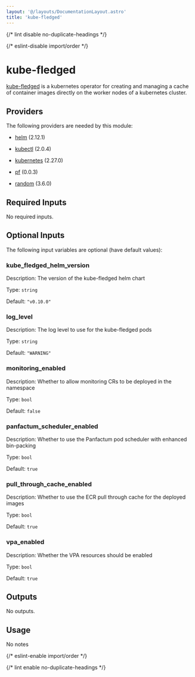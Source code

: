```yaml
---
layout: '@/layouts/DocumentationLayout.astro'
title: 'kube-fledged'
---
```



{/* lint disable no-duplicate-headings */}

{/* eslint-disable import/order */}

<ModuleHeader
  name="kube_fledged"
  sourceHref="https://github.com/Panfactum/stack/tree/__PANFACTUM_VERSION_EDGE__/packages/infrastructure/kube_fledged"
  status="stable"
  type="direct"
/>

# kube-fledged

[kube-fledged](https://github.com/senthilrch/kube-fledged)
is a kubernetes operator for creating and managing a cache of container images
directly on the worker nodes of a kubernetes cluster.

## Providers

The following providers are needed by this module:

- [helm](https://registry.terraform.io/providers/hashicorp/helm/2.12.1/docs) (2.12.1)

- [kubectl](https://registry.terraform.io/providers/alekc/kubectl/2.0.4/docs) (2.0.4)

- [kubernetes](https://registry.terraform.io/providers/hashicorp/kubernetes/2.27.0/docs) (2.27.0)

- [pf](https://registry.terraform.io/providers/panfactum/pf/0.0.3/docs) (0.0.3)

- [random](https://registry.terraform.io/providers/hashicorp/random/3.6.0/docs) (3.6.0)

## Required Inputs

No required inputs.

## Optional Inputs

The following input variables are optional (have default values):

### kube_fledged_helm_version

Description: The version of the kube-fledged helm chart

Type: `string`

Default: `"v0.10.0"`

### log_level

Description: The log level to use for the kube-fledged pods

Type: `string`

Default: `"WARNING"`

### monitoring_enabled

Description: Whether to allow monitoring CRs to be deployed in the namespace

Type: `bool`

Default: `false`

### panfactum_scheduler_enabled

Description: Whether to use the Panfactum pod scheduler with enhanced bin-packing

Type: `bool`

Default: `true`

### pull_through_cache_enabled

Description: Whether to use the ECR pull through cache for the deployed images

Type: `bool`

Default: `true`

### vpa_enabled

Description: Whether the VPA resources should be enabled

Type: `bool`

Default: `true`

## Outputs

No outputs.

## Usage

No notes

{/* eslint-enable import/order */}

{/* lint enable no-duplicate-headings */}
